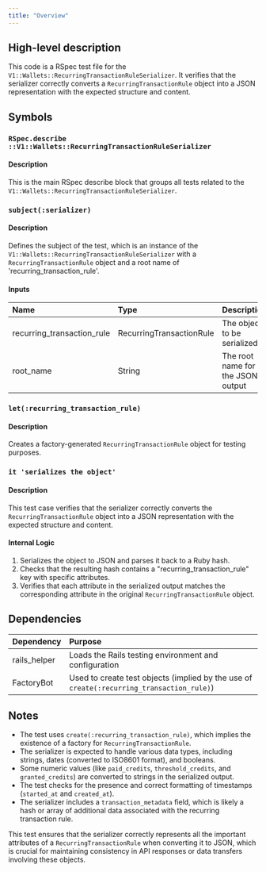 ```yaml
---
title: "Overview"
---
```


## High-level description
This code is a RSpec test file for the `V1::Wallets::RecurringTransactionRuleSerializer`. It verifies that the serializer correctly converts a `RecurringTransactionRule` object into a JSON representation with the expected structure and content.

## Symbols

### `RSpec.describe ::V1::Wallets::RecurringTransactionRuleSerializer`
#### Description
This is the main RSpec describe block that groups all tests related to the `V1::Wallets::RecurringTransactionRuleSerializer`.

### `subject(:serializer)`
#### Description
Defines the subject of the test, which is an instance of the `V1::Wallets::RecurringTransactionRuleSerializer` with a `RecurringTransactionRule` object and a root name of 'recurring_transaction_rule'.

#### Inputs
| Name | Type | Description |
|:-----|:-----|:------------|
| recurring_transaction_rule | RecurringTransactionRule | The object to be serialized |
| root_name | String | The root name for the JSON output |

### `let(:recurring_transaction_rule)`
#### Description
Creates a factory-generated `RecurringTransactionRule` object for testing purposes.

### `it 'serializes the object'`
#### Description
This test case verifies that the serializer correctly converts the `RecurringTransactionRule` object into a JSON representation with the expected structure and content.

#### Internal Logic
1. Serializes the object to JSON and parses it back to a Ruby hash.
2. Checks that the resulting hash contains a "recurring_transaction_rule" key with specific attributes.
3. Verifies that each attribute in the serialized output matches the corresponding attribute in the original `RecurringTransactionRule` object.

## Dependencies
| Dependency | Purpose |
|:-----------|:--------|
| rails_helper | Loads the Rails testing environment and configuration |
| FactoryBot | Used to create test objects (implied by the use of `create(:recurring_transaction_rule)`) |

## Notes
- The test uses `create(:recurring_transaction_rule)`, which implies the existence of a factory for `RecurringTransactionRule`.
- The serializer is expected to handle various data types, including strings, dates (converted to ISO8601 format), and booleans.
- Some numeric values (like `paid_credits`, `threshold_credits`, and `granted_credits`) are converted to strings in the serialized output.
- The test checks for the presence and correct formatting of timestamps (`started_at` and `created_at`).
- The serializer includes a `transaction_metadata` field, which is likely a hash or array of additional data associated with the recurring transaction rule.

This test ensures that the serializer correctly represents all the important attributes of a `RecurringTransactionRule` when converting it to JSON, which is crucial for maintaining consistency in API responses or data transfers involving these objects.